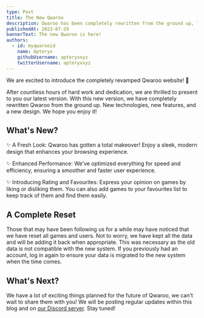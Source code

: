 ---
type: Post
title: The New Qwaroo
description: Qwaroo has been completely rewritten from the ground up, learn what has changed and what is new!
publishedAt: 2023-07-29
bannerText: The new Qwaroo is here!
authors:
  - id: myqwarooid
    name: Apteryx
    githubUsername: apteryxxyz
    twitterUsername: apteryxxyz
---

We are excited to introduce the completely revamped Qwaroo website! 🚀

After countless hours of hard work and dedication, we are thrilled to present to you our latest version. With this new version, we have completely rewritten Qwaroo from the ground up. New technologies, new features, and a new design. We hope you enjoy it!

## What's New?

✨ A Fresh Look: Qwaroo has gotten a total makeover! Enjoy a sleek, modern design that enhances your browsing experience.

✨ Enhanced Performance: We've optimized everything for speed and efficiency, ensuring a smoother and faster user experience.

✨ Introducing Rating and Favourites: Express your opinion on games by liking or disliking them. You can also add games to your favourites list to keep track of them and find them easily.

## A Complete Reset

Those that may have been following us for a while may have noticed that we have reset all games and users. Not to worry, we have kept all the data and will be adding it back when appropriate. This was necessary as the old data is not compatible with the new system. If you previously had an account, log in again to ensure your data is migrated to the new system when the time comes.

## What's Next?

We have a lot of exciting things planned for the future of Qwaroo, we can't wait to share them with you! We will be posting regular updates within this blog and on [our Discord server](https://qwaroo.com/discord). Stay tuned!
